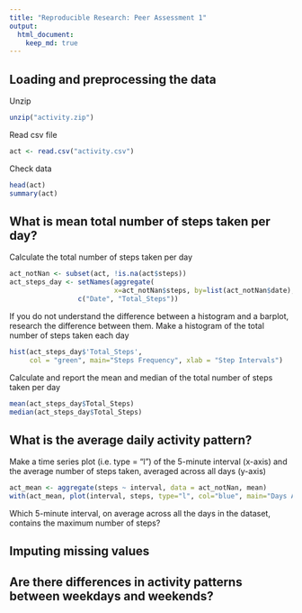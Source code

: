 ```yaml
---
title: "Reproducible Research: Peer Assessment 1"
output: 
  html_document:
    keep_md: true
---
```



## Loading and preprocessing the data

Unzip
```r
unzip("activity.zip")
```
Read csv file
```r
act <- read.csv("activity.csv")
```
Check data
```r
head(act)
summary(act)
```

## What is mean total number of steps taken per day?

Calculate the total number of steps taken per day

```r
act_notNan <- subset(act, !is.na(act$steps))
act_steps_day <- setNames(aggregate(
                          x=act_notNan$steps, by=list(act_notNan$date), sum), 
                 c("Date", "Total_Steps"))

```

If you do not understand the difference between a histogram and a barplot, 
research the difference between them. Make a histogram of the total number 
of steps taken each day

```r
hist(act_steps_day$'Total_Steps', 
     col = "green", main="Steps Frequency", xlab = "Step Intervals")
```

Calculate and report the mean and median of the total number of steps taken 
per day

```r
mean(act_steps_day$Total_Steps)
median(act_steps_day$Total_Steps)
```

## What is the average daily activity pattern?

Make a time series plot (i.e. type = "l") of the 5-minute interval (x-axis) 
and the average number of steps taken, averaged across all days (y-axis)

```r
act_mean <- aggregate(steps ~ interval, data = act_notNan, mean)
with(act_mean, plot(interval, steps, type="l", col="blue", main="Days Average"))

```

Which 5-minute interval, on average across all the days in the dataset, contains the maximum number of steps?



## Imputing missing values



## Are there differences in activity patterns between weekdays and weekends?
